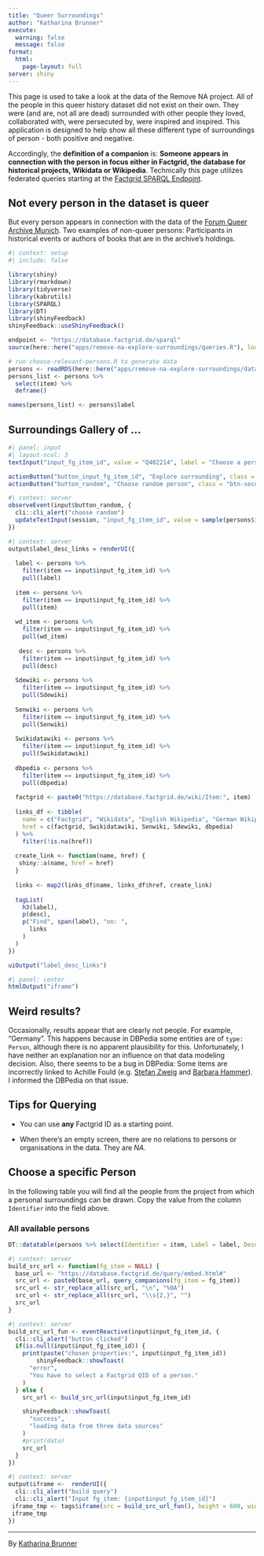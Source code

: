 ```yaml
---
title: "Queer Surroundings"
author: "Katharina Brunner"
execute:
  warning: false
  message: false
format: 
  html:
    page-layout: full
server: shiny
---
```


This page is used to take a look at the data of the Remove NA project. All of the people in this queer history dataset did not exist on their own. They were (and are, not all are dead) surrounded with other people they loved, collaborated with, were persecuted by, were inspired and inspired. This application is designed to help show all these different type of surroundings of person - both positive and negative.

Accordingly, the **definition of a companion** is: **Someone appears in connection with the person in focus either in Factgrid, the database for historical projects, Wikidata or Wikipedia**. Technically this page utilizes federated queries starting at the [Factgrid SPARQL Endpoint](https://database.factgrid.de/query/).

::: callout-important
## Not every person in the dataset is queer

But every person appears in connection with the data of the [Forum Queer Archive Munich](https://forummuenchen.org). Two examples of non-queer persons: Participants in historical events or authors of books that are in the archive's holdings.
:::

```r
#| context: setup
#| include: false

library(shiny)
library(rmarkdown)
library(tidyverse)
library(kabrutils)
library(SPARQL)
library(DT)
library(shinyFeedback)
shinyFeedback::useShinyFeedback()

endpoint <- "https://database.factgrid.de/sparql"
source(here::here("apps/remove-na-explore-surroundings/queries.R"), local = TRUE)

# run choose-relevant-persons.R to generate data
persons <- readRDS(here::here("apps/remove-na-explore-surroundings/data/persons.Rds"))
persons_list <- persons %>% 
  select(item) %>% 
  deframe()

names(persons_list) <- persons$label
```

## Surroundings Gallery of ...

```r
#| panel: input
#| layout-ncol: 3
textInput("input_fg_item_id", value = "Q402214", label = "Choose a person with Factgrid QID:", placeholder = "Q409762")

actionButton("button_input_fg_item_id", "Explore surrounding", class = "btn-primary")
actionButton("button_random", "Choose random person", class = "btn-secondary")
```

```r
#| context: server
observeEvent(input$button_random, {
  cli::cli_alert("choose random")
  updateTextInput(session, "input_fg_item_id", value = sample(persons$item, 1))
})
```

```r
#| context: server
output$label_desc_links = renderUI({
  
  label <- persons %>% 
    filter(item == input$input_fg_item_id) %>% 
    pull(label)
  
  item <- persons %>% 
    filter(item == input$input_fg_item_id) %>% 
    pull(item)
  
  wd_item <- persons %>% 
    filter(item == input$input_fg_item_id) %>% 
    pull(wd_item)
  
   desc <- persons %>% 
    filter(item == input$input_fg_item_id) %>% 
    pull(desc)
  
  Sdewiki <- persons %>% 
    filter(item == input$input_fg_item_id) %>% 
    pull(Sdewiki)
  
  Senwiki <- persons %>% 
    filter(item == input$input_fg_item_id) %>% 
    pull(Senwiki)
  
  Swikidatawiki <- persons %>% 
    filter(item == input$input_fg_item_id) %>% 
    pull(Swikidatawiki)
  
  dbpedia <- persons %>% 
    filter(item == input$input_fg_item_id) %>% 
    pull(dbpedia)
  
  factgrid <- paste0("https://database.factgrid.de/wiki/Item:", item)
  
  links_df <- tibble(
    name = c("Factgrid", "Wikidata", "English Wikipedia", "German Wikipedia", "DBPedia"),
    href = c(factgrid, Swikidatawiki, Senwiki, Sdewiki, dbpedia)
  ) %>% 
    filter(!is.na(href))
  
  create_link <- function(name, href) {
   shiny::a(name, href = href)
  }
  
  links <- map2(links_df$name, links_df$href, create_link)
  
  tagList(
    h3(label),
    p(desc),
    p("Find", span(label), "on: ", 
      links
    )
  )
})

```

```r
uiOutput("label_desc_links")
```

```r
#| panel: center 
htmlOutput("iframe")
```

::: callout-warning
## Weird results?

Occasionally, results appear that are clearly not people. For example, "Germany". This happens because in DBPedia some entities are of `type: Person`, although there is no apparent plausibility for this. Unfortunately, I have neither an explanation nor an influence on that data modeling decision. Also, there seems to be a bug in DBPedia: Some items are incorrectly linked to Achille Fould (e.g. [Stefan Zweig](https://dbpedia.org/page/Stefan_Zweig) and [Barbara Hammer](https://dbpedia.org/page/Barbara_Hammer)). I informed the DBPedia on that issue.
:::

::: callout-tip
## Tips for Querying

-   You can use **any** Factgrid ID as a starting point.

-   When there's an empty screen, there are no relations to persons or organisations in the data. They are *NA*.
:::

## Choose a specific Person

In the following table you will find all the people from the project from which a personal surroundings can be drawn. Copy the value from the column `Identifier` into the field above.

### All available persons

```r
DT::datatable(persons %>% select(Identifier = item, Label = label, Description = desc))
```

```r
#| context: server
build_src_url <- function(fg_item = NULL) {
  base_url <- "https://database.factgrid.de/query/embed.html#"
  src_url <- paste0(base_url, query_companions(fg_item = fg_item))
  src_url <- str_replace_all(src_url, "\n", "%0A")
  src_url <- str_replace_all(src_url, "\\s{2,}", "")
  src_url
}
```

```r
#| context: server
build_src_url_fun <- eventReactive(input$input_fg_item_id, {
  cli::cli_alert("button clicked")
  if(is.null(input$input_fg_item_id)) {
    print(paste("chosen properties:", input$input_fg_item_id))
        shinyFeedback::showToast(
      "error",
      "You have to select a Factgrid QID of a person."
    )
  } else {
    src_url <- build_src_url(input$input_fg_item_id)

    shinyFeedback::showToast(
      "success",
      "loading data from three data sources"
    )
    #print(data)
    src_url
  }
})
```

```r
#| context: server
output$iframe <-  renderUI({
  cli::cli_alert("build query")
  cli::cli_alert("Input fg_item: {input$input_fg_item_id}")
 iframe_tmp <- tags$iframe(src = build_src_url_fun(), height = 600, width="100%", frameborder = "no", data_external="1")
 iframe_tmp
})
```

------------------------------------------------------------------------

By <a href="https://katharinabrunner.de">Katharina Brunner</a>

